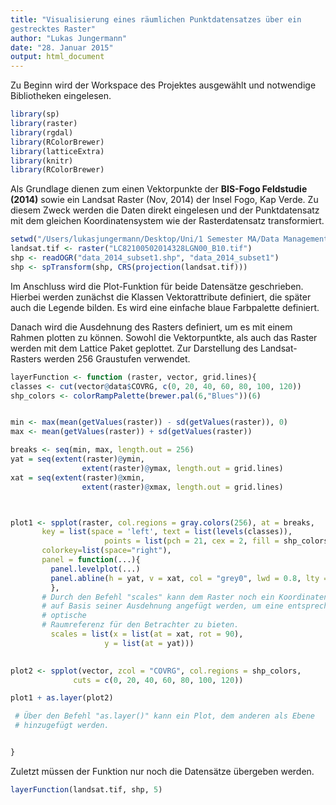 ```yaml
---
title: "Visualisierung eines räumlichen Punktdatensatzes über ein
gestrecktes Raster"
author: "Lukas Jungermann"
date: "28. Januar 2015"
output: html_document
---
```

Zu Beginn wird der Workspace des Projektes ausgewählt und notwendige 
Bibliotheken eingelesen. 
```r

library(sp)
library(raster)
library(rgdal)
library(RColorBrewer)
library(latticeExtra)
library(knitr)
library(RColorBrewer)

```

Als Grundlage dienen zum einen Vektorpunkte der __BIS-Fogo Feldstudie (2014)__ 
sowie ein Landsat Raster (Nov, 2014) der Insel Fogo, Kap Verde. Zu diesem Zweck
werden die Daten direkt eingelesen und der Punktdatensatz mit dem gleichen 
Koordinatensystem wie der Rasterdatensatz transformiert. 

```r
setwd("/Users/lukasjungermann/Desktop/Uni/1 Semester MA/Data Management/W10-1")
landsat.tif <- raster("LC82100502014328LGN00_B10.tif")
shp <- readOGR("data_2014_subset1.shp", "data_2014_subset1")
shp <- spTransform(shp, CRS(projection(landsat.tif)))

```


Im Anschluss wird die Plot-Funktion für beide Datensätze geschrieben. 
Hierbei werden zunächst die Klassen Vektorattribute definiert, die später auch die Legende bilden. Es wird eine einfache blaue Farbpalette definiert. 

Danach wird die Ausdehnung des Rasters definiert, um es mit einem Rahmen plotten zu können. Sowohl die Vektorpuntkte, als auch das Raster werden mit dem Lattice Paket geplottet. Zur Darstellung des Landsat-Rasters werden 256 Graustufen verwendet.

```r
layerFunction <- function (raster, vector, grid.lines){
classes <- cut(vector@data$COVRG, c(0, 20, 40, 60, 80, 100, 120))
shp_colors <- colorRampPalette(brewer.pal(6,"Blues"))(6)


min <- max(mean(getValues(raster)) - sd(getValues(raster)), 0)
max <- mean(getValues(raster)) + sd(getValues(raster))

breaks <- seq(min, max, length.out = 256)
yat = seq(extent(raster)@ymin, 
                extent(raster)@ymax, length.out = grid.lines)
xat = seq(extent(raster)@xmin, 
                extent(raster)@xmax, length.out = grid.lines)



plot1 <- spplot(raster, col.regions = gray.colors(256), at = breaks,
       key = list(space = 'left', text = list(levels(classes)), 
                     points = list(pch = 21, cex = 2, fill = shp_colors)),
       colorkey=list(space="right"),
       panel = function(...){
         panel.levelplot(...)
         panel.abline(h = yat, v = xat, col = "grey0", lwd = 0.8, lty = 3) 
         },
       # Durch den Befehl "scales" kann dem Raster noch ein Koordinatensystem 
       # auf Basis seiner Ausdehnung angefügt werden, um eine entsprechende 
       # optische 
       # Raumreferenz für den Betrachter zu bieten. 
         scales = list(x = list(at = xat, rot = 90),
                     y = list(at = yat)))
       

plot2 <- spplot(vector, zcol = "COVRG", col.regions = shp_colors, 
              cuts = c(0, 20, 40, 60, 80, 100, 120))

plot1 + as.layer(plot2)

 # Über den Befehl "as.layer()" kann ein Plot, dem anderen als Ebene 
 # hinzugefügt werden. 


}

````

Zuletzt müssen der Funktion nur noch die Datensätze übergeben werden. 

```r
layerFunction(landsat.tif, shp, 5)
```